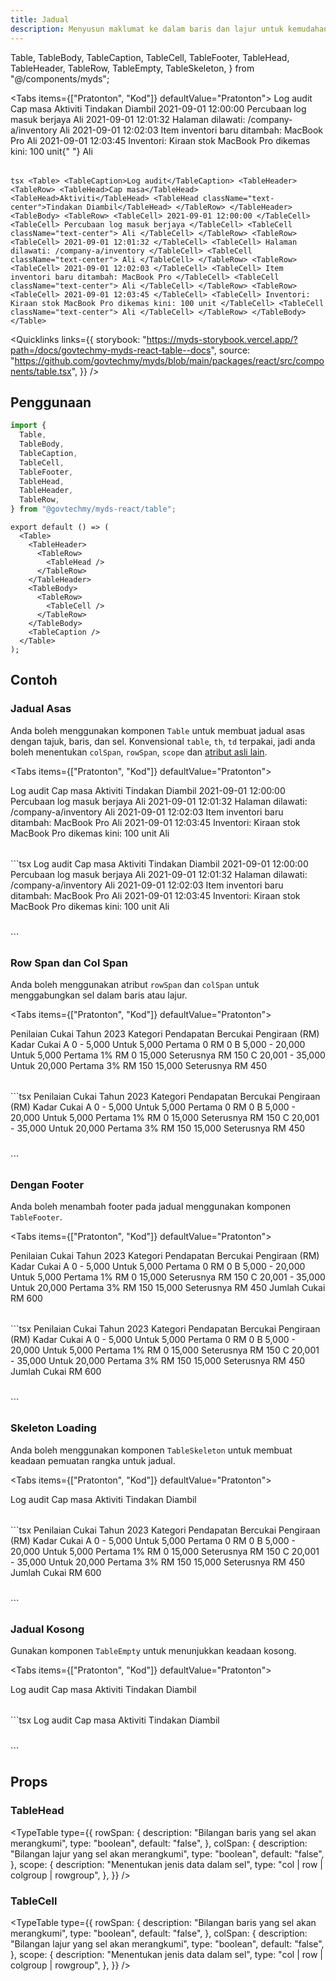 ```yaml
---
title: Jadual
description: Menyusun maklumat ke dalam baris dan lajur untuk kemudahan bacaan. Ia menampung pelbagai jenis data, termasuk teks, nombor, kod, panggilan untuk tindakan dan pautan, membolehkan penyampaian dan perbandingan yang cekap.
---
```


  Table,
  TableBody,
  TableCaption,
  TableCell,
  TableFooter,
  TableHead,
  TableHeader,
  TableRow,
  TableEmpty,
  TableSkeleton,
} from "@/components/myds";

<Tabs items={["Pratonton", "Kod"]} defaultValue="Pratonton">
  <Tab value="Pratonton" className="not-prose flex justify-center">
    <Table>
      <TableCaption>Log audit</TableCaption>
      <TableHeader>
        <TableRow>
          <TableHead>Cap masa</TableHead>
          <TableHead>Aktiviti</TableHead>
          <TableHead className="text-center">Tindakan Diambil</TableHead>
        </TableRow>
      </TableHeader>
      <TableBody>
        <TableRow>
          <TableCell> 2021-09-01 12:00:00 </TableCell>
          <TableCell> Percubaan log masuk berjaya </TableCell>
          <TableCell className="text-center"> Ali </TableCell>
        </TableRow>
        <TableRow>
          <TableCell> 2021-09-01 12:01:32 </TableCell>
          <TableCell> Halaman dilawati: /company-a/inventory </TableCell>
          <TableCell className="text-center"> Ali </TableCell>
        </TableRow>
        <TableRow>
          <TableCell> 2021-09-01 12:02:03 </TableCell>
          <TableCell> Item inventori baru ditambah: MacBook Pro </TableCell>
          <TableCell className="text-center"> Ali </TableCell>
        </TableRow>
        <TableRow>
          <TableCell> 2021-09-01 12:03:45 </TableCell>
          <TableCell>
            Inventori: Kiraan stok MacBook Pro dikemas kini: 100 unit{" "}
          </TableCell>
          <TableCell className="text-center"> Ali </TableCell>
        </TableRow>
      </TableBody>
    </Table>
  </Tab>
  <Tab value="Kod">
    ```tsx
    <Table>
      <TableCaption>Log audit</TableCaption>
      <TableHeader>
        <TableRow>
          <TableHead>Cap masa</TableHead>
          <TableHead>Aktiviti</TableHead>
          <TableHead className="text-center">Tindakan Diambil</TableHead>
        </TableRow>
      </TableHeader>
      <TableBody>
        <TableRow>
          <TableCell> 2021-09-01 12:00:00 </TableCell>
          <TableCell> Percubaan log masuk berjaya </TableCell>
          <TableCell className="text-center"> Ali </TableCell>
        </TableRow>
        <TableRow>
          <TableCell> 2021-09-01 12:01:32 </TableCell>
          <TableCell> Halaman dilawati: /company-a/inventory </TableCell>
          <TableCell className="text-center"> Ali </TableCell>
        </TableRow>
        <TableRow>
          <TableCell> 2021-09-01 12:02:03 </TableCell>
          <TableCell> Item inventori baru ditambah: MacBook Pro </TableCell>
          <TableCell className="text-center"> Ali </TableCell>
        </TableRow>
        <TableRow>
          <TableCell> 2021-09-01 12:03:45 </TableCell>
          <TableCell>
            Inventori: Kiraan stok MacBook Pro dikemas kini: 100 unit
          </TableCell>
          <TableCell className="text-center"> Ali </TableCell>
        </TableRow>
      </TableBody>
    </Table>
    ```
  </Tab>
</Tabs>

<Quicklinks
  links={{
    storybook:
      "https://myds-storybook.vercel.app/?path=/docs/govtechmy-myds-react-table--docs",
    source:
      "https://github.com/govtechmy/myds/blob/main/packages/react/src/components/table.tsx",
  }}
/>

## Penggunaan

```ts copy title="Import"
import {
  Table,
  TableBody,
  TableCaption,
  TableCell,
  TableFooter,
  TableHead,
  TableHeader,
  TableRow,
} from "@govtechmy/myds-react/table";
```

```tsx copy title="Anatomi"
export default () => (
  <Table>
    <TableHeader>
      <TableRow>
        <TableHead />
      </TableRow>
    </TableHeader>
    <TableBody>
      <TableRow>
        <TableCell />
      </TableRow>
    </TableBody>
    <TableCaption />
  </Table>
);
```

## Contoh

### Jadual Asas

Anda boleh menggunakan komponen `Table` untuk membuat jadual asas dengan tajuk, baris, dan sel. Konvensional `table`, `th`, `td` terpakai, jadi anda boleh menentukan `colSpan`, `rowSpan`, `scope` dan [atribut asli lain](https://developer.mozilla.org/en-US/docs/Web/HTML/Element/th).

<Tabs items={["Pratonton", "Kod"]} defaultValue="Pratonton">
  <Tab value="Pratonton">
    <div className="not-prose flex flex-col items-center gap-3">
     <Table>
      <TableCaption>Log audit</TableCaption>
      <TableHeader>
        <TableRow>
          <TableHead>Cap masa</TableHead>
          <TableHead>Aktiviti</TableHead>
          <TableHead className="text-center">Tindakan Diambil</TableHead>
        </TableRow>
      </TableHeader>
      <TableBody>
        <TableRow>
          <TableCell> 2021-09-01 12:00:00 </TableCell>
          <TableCell> Percubaan log masuk berjaya </TableCell>
          <TableCell className="text-center"> Ali </TableCell>
        </TableRow>
        <TableRow>
          <TableCell> 2021-09-01 12:01:32 </TableCell>
          <TableCell> Halaman dilawati: /company-a/inventory </TableCell>
          <TableCell className="text-center"> Ali </TableCell>
        </TableRow>
        <TableRow>
          <TableCell> 2021-09-01 12:02:03 </TableCell>
          <TableCell> Item inventori baru ditambah: MacBook Pro </TableCell>
          <TableCell className="text-center"> Ali </TableCell>
        </TableRow>
        <TableRow>
          <TableCell> 2021-09-01 12:03:45 </TableCell>
          <TableCell>
            Inventori: Kiraan stok MacBook Pro dikemas kini: 100 unit
          </TableCell>
          <TableCell className="text-center"> Ali </TableCell>
        </TableRow>
      </TableBody>
    </Table>
    </div>

  </Tab>
  <Tab value="Kod">
    ```tsx
    <Table>
      <TableCaption>Log audit</TableCaption>
      <TableHeader>
        <TableRow>
          <TableHead>Cap masa</TableHead>
          <TableHead>Aktiviti</TableHead>
          <TableHead className="text-center">Tindakan Diambil</TableHead>
        </TableRow>
      </TableHeader>
      <TableBody>
        <TableRow>
          <TableCell> 2021-09-01 12:00:00 </TableCell>
          <TableCell> Percubaan log masuk berjaya </TableCell>
          <TableCell className="text-center"> Ali </TableCell>
        </TableRow>
        <TableRow>
          <TableCell> 2021-09-01 12:01:32 </TableCell>
          <TableCell> Halaman dilawati: /company-a/inventory </TableCell>
          <TableCell className="text-center"> Ali </TableCell>
        </TableRow>
        <TableRow>
          <TableCell> 2021-09-01 12:02:03 </TableCell>
          <TableCell> Item inventori baru ditambah: MacBook Pro </TableCell>
          <TableCell className="text-center"> Ali </TableCell>
        </TableRow>
        <TableRow>
          <TableCell> 2021-09-01 12:03:45 </TableCell>
          <TableCell>
            Inventori: Kiraan stok MacBook Pro dikemas kini: 100 unit
          </TableCell>
          <TableCell className="text-center"> Ali </TableCell>
        </TableRow>
      </TableBody>
    </Table>
    ```

  </Tab>
</Tabs>

### Row Span dan Col Span

Anda boleh menggunakan atribut `rowSpan` dan `colSpan` untuk menggabungkan sel dalam baris atau lajur.

<Tabs items={["Pratonton", "Kod"]} defaultValue="Pratonton">
  <Tab value="Pratonton">
    <div className="not-prose flex flex-col gap-3 items-center">
    <Table>
        <TableCaption>Penilaian Cukai Tahun 2023</TableCaption>
        <TableHeader>
            <TableRow>
            <TableHead>Kategori</TableHead>
            <TableHead>Pendapatan Bercukai</TableHead>
            <TableHead>Pengiraan (RM)</TableHead>
            <TableHead className="text-center">Kadar</TableHead>
            <TableHead className="text-end">Cukai</TableHead>
            </TableRow>
        </TableHeader>
        <TableBody>
            <TableRow>
            <TableCell>A</TableCell>
            <TableCell>0 - 5,000</TableCell>
            <TableCell>Untuk 5,000 Pertama</TableCell>
            <TableCell className="text-center">0</TableCell>
            <TableCell className="text-end">RM 0</TableCell>
            </TableRow>
            <TableRow>
            <TableCell rowSpan={2}>B</TableCell>
            <TableCell rowSpan={2}>5,000 - 20,000</TableCell>
            <TableCell>Untuk 5,000 Pertama</TableCell>
            <TableCell className="text-center" rowSpan={2}>1%</TableCell>
            <TableCell className="text-end">RM 0</TableCell>
            </TableRow>
            <TableRow>
            <TableCell>15,000 Seterusnya</TableCell>
            <TableCell className="text-end">RM 150</TableCell>
            </TableRow>
            <TableRow>
            <TableCell rowSpan={2}>C</TableCell>
            <TableCell rowSpan={2}>20,001 - 35,000</TableCell>
            <TableCell>Untuk 20,000 Pertama</TableCell>
            <TableCell className="text-center" rowSpan={2}>3%</TableCell>
            <TableCell className="text-end">RM 150</TableCell>
            </TableRow>
            <TableRow>
            <TableCell>15,000 Seterusnya</TableCell>
            <TableCell className="text-end">RM 450</TableCell>
            </TableRow>
        </TableBody>
    </Table>
    </div>

  </Tab>
  <Tab value="Kod">
    ```tsx
   <Table>
        <TableCaption>Penilaian Cukai Tahun 2023</TableCaption>
        <TableHeader>
            <TableRow>
            <TableHead>Kategori</TableHead>
            <TableHead>Pendapatan Bercukai</TableHead>
            <TableHead>Pengiraan (RM)</TableHead>
            <TableHead className="text-center">Kadar</TableHead>
            <TableHead className="text-end">Cukai</TableHead>
            </TableRow>
        </TableHeader>
        <TableBody>
            <TableRow>
            <TableCell>A</TableCell>
            <TableCell>0 - 5,000</TableCell>
            <TableCell>Untuk 5,000 Pertama</TableCell>
            <TableCell className="text-center">0</TableCell>
            <TableCell className="text-end">RM 0</TableCell>
            </TableRow>
            <TableRow>
            <TableCell rowSpan={2}>B</TableCell>
            <TableCell rowSpan={2}>5,000 - 20,000</TableCell>
            <TableCell>Untuk 5,000 Pertama</TableCell>
            <TableCell className="text-center" rowSpan={2}>1%</TableCell>
            <TableCell className="text-end">RM 0</TableCell>
            </TableRow>
            <TableRow>
            <TableCell>15,000 Seterusnya</TableCell>
            <TableCell className="text-end">RM 150</TableCell>
            </TableRow>
            <TableRow>
            <TableCell rowSpan={2}>C</TableCell>
            <TableCell rowSpan={2}>20,001 - 35,000</TableCell>
            <TableCell>Untuk 20,000 Pertama</TableCell>
            <TableCell className="text-center" rowSpan={2}>3%</TableCell>
            <TableCell className="text-end">RM 150</TableCell>
            </TableRow>
            <TableRow>
            <TableCell>15,000 Seterusnya</TableCell>
            <TableCell className="text-end">RM 450</TableCell>
            </TableRow>
        </TableBody>
    </Table>
    ```

  </Tab>
</Tabs>

### Dengan Footer

Anda boleh menambah footer pada jadual menggunakan komponen `TableFooter`.

<Tabs items={["Pratonton", "Kod"]} defaultValue="Pratonton">
  <Tab value="Pratonton">
    <div className="not-prose space-y-2 flex flex-col items-center">
      <Table>
        <TableCaption>Penilaian Cukai Tahun 2023</TableCaption>
        <TableHeader>
            <TableRow>
            <TableHead>Kategori</TableHead>
            <TableHead>Pendapatan Bercukai</TableHead>
            <TableHead>Pengiraan (RM)</TableHead>
            <TableHead className="text-center">Kadar</TableHead>
            <TableHead className="text-end">Cukai</TableHead>
            </TableRow>
        </TableHeader>
        <TableBody>
            <TableRow>
            <TableCell>A</TableCell>
            <TableCell>0 - 5,000</TableCell>
            <TableCell>Untuk 5,000 Pertama</TableCell>
            <TableCell className="text-center">0</TableCell>
            <TableCell className="text-end">RM 0</TableCell>
            </TableRow>
            <TableRow>
            <TableCell rowSpan={2}>B</TableCell>
            <TableCell rowSpan={2}>5,000 - 20,000</TableCell>
            <TableCell>Untuk 5,000 Pertama</TableCell>
            <TableCell className="text-center" rowSpan={2}>1%</TableCell>
            <TableCell className="text-end">RM 0</TableCell>
            </TableRow>
            <TableRow>
            <TableCell>15,000 Seterusnya</TableCell>
            <TableCell className="text-end">RM 150</TableCell>
            </TableRow>
            <TableRow>
            <TableCell rowSpan={2}>C</TableCell>
            <TableCell rowSpan={2}>20,001 - 35,000</TableCell>
            <TableCell>Untuk 20,000 Pertama</TableCell>
            <TableCell className="text-center" rowSpan={2}>3%</TableCell>
            <TableCell className="text-end">RM 150</TableCell>
            </TableRow>
            <TableRow>
            <TableCell>15,000 Seterusnya</TableCell>
            <TableCell className="text-end">RM 450</TableCell>
            </TableRow>
        </TableBody>
        <TableFooter>
            <TableRow>
                <TableCell className="text-end font-medium" colSpan={4}>Jumlah Cukai</TableCell>
                <TableCell className="text-end font-medium">RM 600</TableCell>
            </TableRow>
        </TableFooter>
    </Table>
    </div>

  </Tab>
  <Tab value="Kod">
    ```tsx
    <Table>
        <TableCaption>Penilaian Cukai Tahun 2023</TableCaption>
        <TableHeader>
            <TableRow>
            <TableHead>Kategori</TableHead>
            <TableHead>Pendapatan Bercukai</TableHead>
            <TableHead>Pengiraan (RM)</TableHead>
            <TableHead className="text-center">Kadar</TableHead>
            <TableHead className="text-end">Cukai</TableHead>
            </TableRow>
        </TableHeader>
        <TableBody>
            <TableRow>
            <TableCell>A</TableCell>
            <TableCell>0 - 5,000</TableCell>
            <TableCell>Untuk 5,000 Pertama</TableCell>
            <TableCell className="text-center">0</TableCell>
            <TableCell className="text-end">RM 0</TableCell>
            </TableRow>
            <TableRow>
            <TableCell rowSpan={2}>B</TableCell>
            <TableCell rowSpan={2}>5,000 - 20,000</TableCell>
            <TableCell>Untuk 5,000 Pertama</TableCell>
            <TableCell className="text-center" rowSpan={2}>1%</TableCell>
            <TableCell className="text-end">RM 0</TableCell>
            </TableRow>
            <TableRow>
            <TableCell>15,000 Seterusnya</TableCell>
            <TableCell className="text-end">RM 150</TableCell>
            </TableRow>
            <TableRow>
            <TableCell rowSpan={2}>C</TableCell>
            <TableCell rowSpan={2}>20,001 - 35,000</TableCell>
            <TableCell>Untuk 20,000 Pertama</TableCell>
            <TableCell className="text-center" rowSpan={2}>3%</TableCell>
            <TableCell className="text-end">RM 150</TableCell>
            </TableRow>
            <TableRow>
            <TableCell>15,000 Seterusnya</TableCell>
            <TableCell className="text-end">RM 450</TableCell>
            </TableRow>
        </TableBody>
        <TableFooter>
            <TableRow>
                <TableCell className="text-end font-medium" colSpan={4}>Jumlah Cukai</TableCell>
                <TableCell className="text-end font-medium">RM 600</TableCell>
            </TableRow>
        </TableFooter>
    </Table>
    ```
  </Tab>
</Tabs>

### Skeleton Loading

Anda boleh menggunakan komponen `TableSkeleton` untuk membuat keadaan pemuatan rangka untuk jadual.

<Tabs items={["Pratonton", "Kod"]} defaultValue="Pratonton">
  <Tab value="Pratonton">
    <div className="not-prose space-y-2 flex flex-col items-center">
      <Table>
      <TableCaption>Log audit</TableCaption>
      <TableHeader>
        <TableRow>
          <TableHead>Cap masa</TableHead>
          <TableHead>Aktiviti</TableHead>
          <TableHead>Tindakan Diambil</TableHead>
        </TableRow>
      </TableHeader>
      <TableBody>
        <TableRow>
          <TableCell> <TableSkeleton /> </TableCell>
          <TableCell>  <TableSkeleton /> </TableCell>
          <TableCell className="text-center py-3"> <TableSkeleton /> </TableCell>
        </TableRow>
        <TableRow>
          <TableCell> <TableSkeleton /> </TableCell>
          <TableCell>  <TableSkeleton /> </TableCell>
          <TableCell className="text-center py-3"> <TableSkeleton /> </TableCell>
        </TableRow>
        <TableRow>
          <TableCell> <TableSkeleton /> </TableCell>
          <TableCell>  <TableSkeleton /> </TableCell>
          <TableCell className="text-center py-3"> <TableSkeleton /> </TableCell>
        </TableRow>
        <TableRow>
          <TableCell> <TableSkeleton /> </TableCell>
          <TableCell>  <TableSkeleton /> </TableCell>
          <TableCell className="text-center py-3"> <TableSkeleton /> </TableCell>
        </TableRow>
      </TableBody>
    </Table>
    </div>

  </Tab>
  <Tab value="Kod">
    ```tsx
    <Table>
        <TableCaption>Penilaian Cukai Tahun 2023</TableCaption>
        <TableHeader>
            <TableRow>
            <TableHead>Kategori</TableHead>
            <TableHead>Pendapatan Bercukai</TableHead>
            <TableHead>Pengiraan (RM)</TableHead>
            <TableHead className="text-center">Kadar</TableHead>
            <TableHead className="text-end">Cukai</TableHead>
            </TableRow>
        </TableHeader>
        <TableBody>
            <TableRow>
            <TableCell>A</TableCell>
            <TableCell>0 - 5,000</TableCell>
            <TableCell>Untuk 5,000 Pertama</TableCell>
            <TableCell className="text-center">0</TableCell>
            <TableCell className="text-end">RM 0</TableCell>
            </TableRow>
            <TableRow>
            <TableCell rowSpan={2}>B</TableCell>
            <TableCell rowSpan={2}>5,000 - 20,000</TableCell>
            <TableCell>Untuk 5,000 Pertama</TableCell>
            <TableCell className="text-center" rowSpan={2}>1%</TableCell>
            <TableCell className="text-end">RM 0</TableCell>
            </TableRow>
            <TableRow>
            <TableCell>15,000 Seterusnya</TableCell>
            <TableCell className="text-end">RM 150</TableCell>
            </TableRow>
            <TableRow>
            <TableCell rowSpan={2}>C</TableCell>
            <TableCell rowSpan={2}>20,001 - 35,000</TableCell>
            <TableCell>Untuk 20,000 Pertama</TableCell>
            <TableCell className="text-center" rowSpan={2}>3%</TableCell>
            <TableCell className="text-end">RM 150</TableCell>
            </TableRow>
            <TableRow>
            <TableCell>15,000 Seterusnya</TableCell>
            <TableCell className="text-end">RM 450</TableCell>
            </TableRow>
        </TableBody>
        <TableFooter>
            <TableRow>
                <TableCell className="text-end font-medium" colSpan={4}>Jumlah Cukai</TableCell>
                <TableCell className="text-end font-medium">RM 600</TableCell>
            </TableRow>
        </TableFooter>
    </Table>
    ```
  </Tab>
</Tabs>

### Jadual Kosong

Gunakan komponen `TableEmpty` untuk menunjukkan keadaan kosong.

<Tabs items={["Pratonton", "Kod"]} defaultValue="Pratonton">
  <Tab value="Pratonton">
    <div className="not-prose space-y-2 flex flex-col items-center">
      <Table>
      <TableCaption>Log audit</TableCaption>
      <TableHeader>
        <TableRow>
          <TableHead>Cap masa</TableHead>
          <TableHead>Aktiviti</TableHead>
          <TableHead>Tindakan Diambil</TableHead>
        </TableRow>
      </TableHeader>
      <TableBody>
        <TableRow>
          <TableEmpty />
        </TableRow>
        </TableBody>
    </Table>
    </div>

  </Tab>
  <Tab value="Kod">
    ```tsx
    <Table>
      <TableCaption>Log audit</TableCaption>
      <TableHeader>
        <TableRow>
          <TableHead>Cap masa</TableHead>
          <TableHead>Aktiviti</TableHead>
          <TableHead>Tindakan Diambil</TableHead>
        </TableRow>
      </TableHeader>
      <TableBody>
        <TableRow>
          <TableEmpty />
        </TableRow>
        </TableBody>
    </Table>
    ```
  </Tab>
</Tabs>

## Props

### TableHead

<TypeTable
  type={{
    rowSpan: {
      description: "Bilangan baris yang sel akan merangkumi",
      type: "boolean",
      default: "false",
    },
    colSpan: {
      description: "Bilangan lajur yang sel akan merangkumi",
      type: "boolean",
      default: "false",
    },
    scope: {
      description: "Menentukan jenis data dalam sel",
      type: "col | row | colgroup | rowgroup",
    },
  }}
/>

### TableCell

<TypeTable
  type={{
    rowSpan: {
      description: "Bilangan baris yang sel akan merangkumi",
      type: "boolean",
      default: "false",
    },
    colSpan: {
      description: "Bilangan lajur yang sel akan merangkumi",
      type: "boolean",
      default: "false",
    },
    scope: {
      description: "Menentukan jenis data dalam sel",
      type: "col | row | colgroup | rowgroup",
    },
  }}
/>
